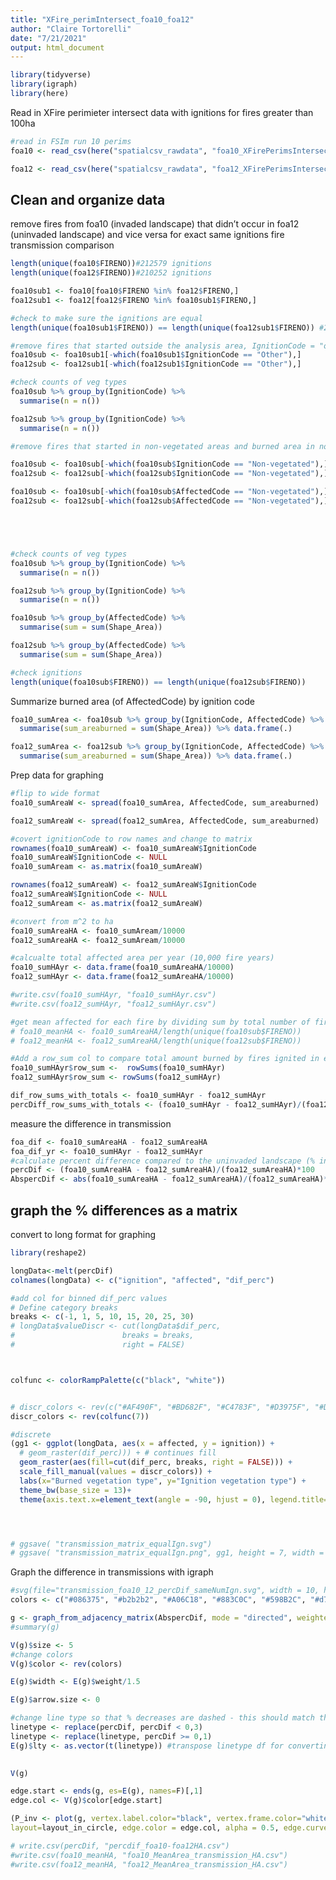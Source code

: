 ---
title: "XFire_perimIntersect_foa10_foa12"
author: "Claire Tortorelli"
date: "7/21/2021"
output: html_document
---

```{r setup, include=FALSE}
library(tidyverse)
library(igraph)
library(here)
```

Read in XFire perimieter intersect data with ignitions for fires greater than 100ha
```{r}
#read in FSIm run 10 perims
foa10 <- read_csv(here("spatialcsv_rawdata", "foa10_XFirePerimsIntersect.csv"))

foa12 <- read_csv(here("spatialcsv_rawdata", "foa12_XFirePerimsIntersect.csv"))
```


## Clean and organize data

remove fires from foa10 (invaded landscape) that didn't occur in foa12 (uninvaded landscape) and vice versa for exact same ignitions fire transmission comparison 
```{r}
length(unique(foa10$FIRENO))#212579 ignitions
length(unique(foa12$FIRENO))#210252 ignitions

foa10sub1 <- foa10[foa10$FIRENO %in% foa12$FIRENO,]
foa12sub1 <- foa12[foa12$FIRENO %in% foa10sub1$FIRENO,]

#check to make sure the ignitions are equal
length(unique(foa10sub1$FIRENO)) == length(unique(foa12sub1$FIRENO)) #209,078 fires
```


```{r}
#remove fires that started outside the analysis area, IgnitionCode = "other"
foa10sub <- foa10sub1[-which(foa10sub1$IgnitionCode == "Other"),]
foa12sub <- foa12sub1[-which(foa12sub1$IgnitionCode == "Other"),]

#check counts of veg types
foa10sub %>% group_by(IgnitionCode) %>%
  summarise(n = n())

foa12sub %>% group_by(IgnitionCode) %>%
  summarise(n = n())

#remove fires that started in non-vegetated areas and burned area in non-vegetated areas

foa10sub <- foa10sub[-which(foa10sub$IgnitionCode == "Non-vegetated"),]
foa12sub <- foa12sub[-which(foa12sub$IgnitionCode == "Non-vegetated"),]

foa10sub <- foa10sub[-which(foa10sub$AffectedCode == "Non-vegetated"),]
foa12sub <- foa12sub[-which(foa12sub$AffectedCode == "Non-vegetated"),]





#check counts of veg types
foa10sub %>% group_by(IgnitionCode) %>%
  summarise(n = n())

foa12sub %>% group_by(IgnitionCode) %>%
  summarise(n = n())

foa10sub %>% group_by(AffectedCode) %>%
  summarise(sum = sum(Shape_Area))

foa12sub %>% group_by(AffectedCode) %>%
  summarise(sum = sum(Shape_Area))

#check ignitions
length(unique(foa10sub$FIRENO)) == length(unique(foa12sub$FIRENO))

```

Summarize burned area (of AffectedCode) by ignition code
```{r}
foa10_sumArea <- foa10sub %>% group_by(IgnitionCode, AffectedCode) %>% 
  summarise(sum_areaburned = sum(Shape_Area)) %>% data.frame(.)

foa12_sumArea <- foa12sub %>% group_by(IgnitionCode, AffectedCode) %>% 
  summarise(sum_areaburned = sum(Shape_Area)) %>% data.frame(.)
```

Prep data for graphing
```{r}
#flip to wide format
foa10_sumAreaW <- spread(foa10_sumArea, AffectedCode, sum_areaburned)

foa12_sumAreaW <- spread(foa12_sumArea, AffectedCode, sum_areaburned)

#covert ignitionCode to row names and change to matrix
rownames(foa10_sumAreaW) <- foa10_sumAreaW$IgnitionCode
foa10_sumAreaW$IgnitionCode <- NULL
foa10_sumAream <- as.matrix(foa10_sumAreaW)

rownames(foa12_sumAreaW) <- foa12_sumAreaW$IgnitionCode
foa12_sumAreaW$IgnitionCode <- NULL
foa12_sumAream <- as.matrix(foa12_sumAreaW)

#convert from m^2 to ha
foa10_sumAreaHA <- foa10_sumAream/10000
foa12_sumAreaHA <- foa12_sumAream/10000

#calcualte total affected area per year (10,000 fire years)
foa10_sumHAyr <- data.frame(foa10_sumAreaHA/10000)
foa12_sumHAyr <- data.frame(foa12_sumAreaHA/10000)

#write.csv(foa10_sumHAyr, "foa10_sumHAyr.csv")
#write.csv(foa12_sumHAyr, "foa12_sumHAyr.csv")

#get mean affected for each fire by dividing sum by total number of fires in each run
# foa10_meanHA <- foa10_sumAreaHA/length(unique(foa10sub$FIRENO))
# foa12_meanHA <- foa12_sumAreaHA/length(unique(foa12sub$FIRENO))


```

```{r}
#Add a row_sum col to compare total amount burned by fires ignited in each veg type (avg/yr)
foa10_sumHAyr$row_sum <-  rowSums(foa10_sumHAyr)
foa12_sumHAyr$row_sum <- rowSums(foa12_sumHAyr)

dif_row_sums_with_totals <- foa10_sumHAyr - foa12_sumHAyr
percDiff_row_sums_with_totals <- (foa10_sumHAyr - foa12_sumHAyr)/(foa12_sumHAyr)*100
```


measure the difference in transmission 
```{r}
foa_dif <- foa10_sumAreaHA - foa12_sumAreaHA
foa_dif_yr <- foa10_sumHAyr - foa12_sumHAyr
#calculate percent difference compared to the uninvaded landscape (% increase when positive)
percDif <- (foa10_sumAreaHA - foa12_sumAreaHA)/(foa12_sumAreaHA)*100
AbspercDif <- abs(foa10_sumAreaHA - foa12_sumAreaHA)/(foa12_sumAreaHA)*100

```

## graph the % differences as a matrix

convert to long format for graphing
```{r}
library(reshape2)

longData<-melt(percDif)
colnames(longData) <- c("ignition", "affected", "dif_perc")

#add col for binned dif_perc values
# Define category breaks
breaks <- c(-1, 1, 5, 10, 15, 20, 25, 30)
# longData$valueDiscr <- cut(longData$dif_perc,
#                        breaks = breaks,
#                        right = FALSE)



colfunc <- colorRampPalette(c("black", "white"))


# discr_colors <- rev(c("#AF490F", "#BD682F", "#C4783F", "#D3975F", "#DAA76F", "#E1B67E", "#F0D69F"))
discr_colors <- rev(colfunc(7))
```

```{r fig.height=6.7, fig.width=8}
#discrete
(gg1 <- ggplot(longData, aes(x = affected, y = ignition)) + 
  # geom_raster(dif_perc))) + # continues fill
  geom_raster(aes(fill=cut(dif_perc, breaks, right = FALSE))) + 
  scale_fill_manual(values = discr_colors)) +
  labs(x="Burned vegetation type", y="Ignition vegetation type") +
  theme_bw(base_size = 13)+
  theme(axis.text.x=element_text(angle = -90, hjust = 0), legend.title=element_blank())




# ggsave( "transmission_matrix_equalIgn.svg")
# ggsave( "transmission_matrix_equalIgn.png", gg1, height = 7, width = 8)
```



Graph the difference in transmissions with igraph

```{r}
#svg(file="transmission_foa10_12_percDif_sameNumIgn.svg", width = 10, height = 8)
colors <- c("#086375", "#b2b2b2", "#A06C18", "#883C0C", "#598B2C", "#d7ce91", "#ffd500", "#386641", "#a6c952")

g <- graph_from_adjacency_matrix(AbspercDif, mode = "directed", weighted = TRUE)
#summary(g)

V(g)$size <- 5
#change colors
V(g)$color <- rev(colors)

E(g)$width <- E(g)$weight/1.5

E(g)$arrow.size <- 0

#change line type so that % decreases are dashed - this should match the percDif matrix! 
linetype <- replace(percDif, percDif < 0,3) 
linetype <- replace(linetype, percDif >= 0,1)
E(g)$lty <- as.vector(t(linetype)) #transpose linetype df for converting to vector

  
V(g)

edge.start <- ends(g, es=E(g), names=F)[,1]
edge.col <- V(g)$color[edge.start]

(P_inv <- plot(g, vertex.label.color="black", vertex.frame.color="white", vertex.label.dist=2,
layout=layout_in_circle, edge.color = edge.col, alpha = 0.5, edge.curved = .05, edge.label = round(E(g)$weight, digits = 1), edge.label.color = "black", vertex.label.family = "Calibri", edge.label.family = "Calibri"))

```

```{r}
# write.csv(percDif, "percdif_foa10-foa12HA.csv")
#write.csv(foa10_meanHA, "foa10_MeanArea_transmission_HA.csv")
#write.csv(foa12_meanHA, "foa12_MeanArea_transmission_HA.csv")
```
